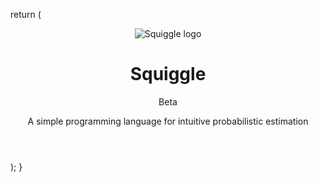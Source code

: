 

  return (
    <header className="p-8 bg-[#fff6ed]">
      <div className="flex flex-col items-center">
        <img alt="Squiggle logo" src="/img/squiggle-logo.png" width={70} />
        <h1 className="text-[4rem] font-lato font-black text-[#e6484f]">
          Squiggle
        </h1>
        <p>Beta</p>
        <p>
          A simple programming language for intuitive probabilistic estimation
        </p>
      </div>
    </header>
  );
}

<HomepageHeader />
<main>
  <HomepageFeatures />
</main>
